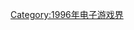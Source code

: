 {{Year by category
| m = 1
| c = 9
| d = 9
| y = 6
| cat = 首发的电子游戏系列
| in = 电子游戏界
| parent = 各年首发的电子游戏系列
| subcat = 1996年面世
| sortkey = Video game
}}

[[Category:1996年电子游戏界|Category:1996年电子游戏界]]